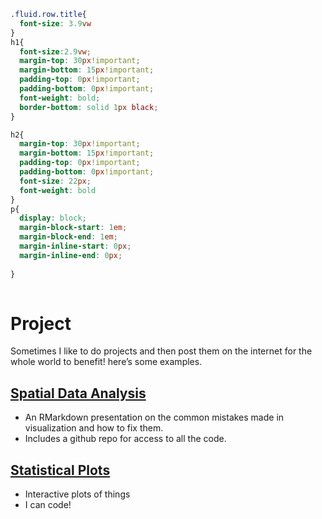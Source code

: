 

```css
.fluid.row.title{
  font-size: 3.9vw
}
h1{
  font-size:2.9vw;
  margin-top: 30px!important;
  margin-bottom: 15px!important;
  padding-top: 0px!important;
  padding-bottom: 0px!important;
  font-weight: bold;
  border-bottom: solid 1px black;
}

h2{
  margin-top: 30px!important;
  margin-bottom: 15px!important;
  padding-top: 0px!important;
  padding-bottom: 0px!important;
  font-size: 22px;
  font-weight: bold
}
p{
  display: block;
  margin-block-start: 1em;
  margin-block-end: 1em;
  margin-inline-start: 0px;
  margin-inline-end: 0px;
  
}
  

```

# Project

Sometimes I like to do projects and then post them on the internet for the whole world to benefit!
here's some examples. 

## [Spatial Data Analysis](https://dsaavedra1210.github.io/mapvisualization/#Visualization/)

- An RMarkdown presentation on the common mistakes made in visualization and how to fix them.
- Includes a github repo for access to all the code.


## [Statistical Plots](http://bl.ocks.org/nstrayer/37a503dd1db369a8f7e3ce21757e19ee)

- Interactive plots of things
- I can code!